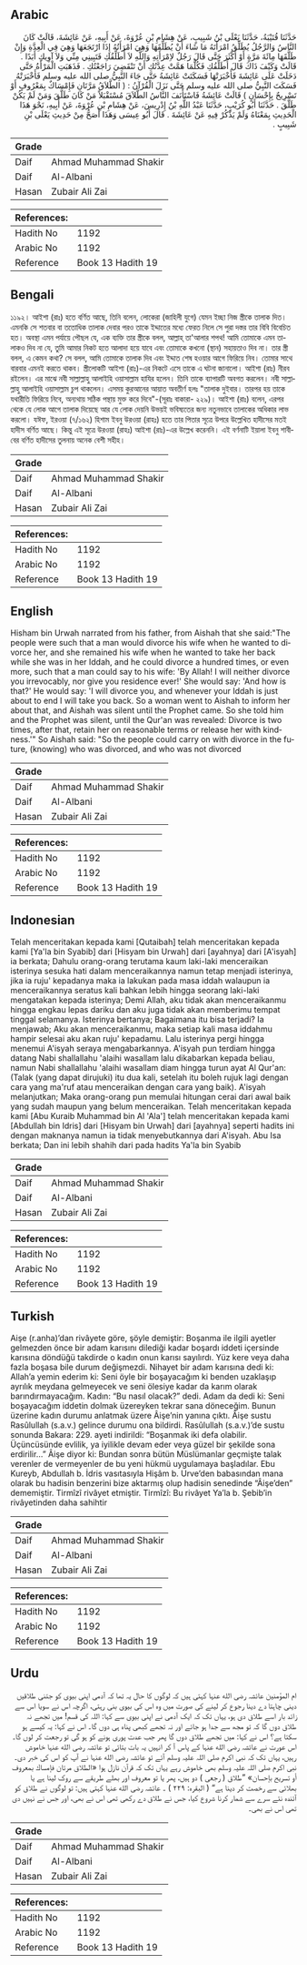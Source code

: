 ## Arabic


<div dir="rtl" lang="ar" style={{fontSize:'larger',backgroundColor:'#f8f9fa',padding:20}}>
حَدَّثَنَا قُتَيْبَةُ، حَدَّثَنَا يَعْلَى بْنُ شَبِيبٍ، عَنْ هِشَامِ بْنِ عُرْوَةَ، عَنْ أَبِيهِ، عَنْ عَائِشَةَ، قَالَتْ كَانَ النَّاسُ وَالرَّجُلُ يُطَلِّقُ امْرَأَتَهُ مَا شَاءَ أَنْ يُطَلِّقَهَا وَهِيَ امْرَأَتُهُ إِذَا ارْتَجَعَهَا وَهِيَ فِي الْعِدَّةِ وَإِنْ طَلَّقَهَا مِائَةَ مَرَّةٍ أَوْ أَكْثَرَ حَتَّى قَالَ رَجُلٌ لاِمْرَأَتِهِ وَاللَّهِ لاَ أُطَلِّقُكِ فَتَبِينِي مِنِّي وَلاَ آوِيكِ أَبَدًا ‏.‏ قَالَتْ وَكَيْفَ ذَاكَ قَالَ أُطَلِّقُكِ فَكُلَّمَا هَمَّتْ عِدَّتُكِ أَنْ تَنْقَضِيَ رَاجَعْتُكِ ‏.‏ فَذَهَبَتِ الْمَرْأَةُ حَتَّى دَخَلَتْ عَلَى عَائِشَةَ فَأَخْبَرَتْهَا فَسَكَتَتْ عَائِشَةُ حَتَّى جَاءَ النَّبِيُّ صلى الله عليه وسلم فَأَخْبَرَتْهُ فَسَكَتَ النَّبِيُّ صلى الله عليه وسلم حَتَّى نَزَلَ الْقُرْآنُ ‏:‏ ‏(‏ الطَّلاَقُ مَرَّتَانِ فَإِمْسَاكٌ بِمَعْرُوفٍ أَوْ تَسْرِيحٌ بِإِحْسَانٍ ‏)‏ قَالَتْ عَائِشَةُ فَاسْتَأْنَفَ النَّاسُ الطَّلاَقَ مُسْتَقْبَلاً مَنْ كَانَ طَلَّقَ وَمَنْ لَمْ يَكُنْ طَلَّقَ ‏.‏ حَدَّثَنَا أَبُو كُرَيْبٍ، حَدَّثَنَا عَبْدُ اللَّهِ بْنُ إِدْرِيسَ، عَنْ هِشَامِ بْنِ عُرْوَةَ، عَنْ أَبِيهِ، نَحْوَ هَذَا الْحَدِيثِ بِمَعْنَاهُ وَلَمْ يَذْكُرْ فِيهِ عَنْ عَائِشَةَ ‏.‏ قَالَ أَبُو عِيسَى وَهَذَا أَصَحُّ مِنْ حَدِيثِ يَعْلَى بْنِ شَبِيبٍ ‏.‏
</div>
<div style={{backgroundColor:'#f8f9fa',padding:20, marginBottom: 10}}><table> <thead> <tr> <th>Grade</th> <th></th> </tr> </thead> <tbody> <tr><td>Daif</td><td>Ahmad Muhammad Shakir</td></tr><tr><td>Daif</td><td>Al-Albani</td></tr><tr><td>Hasan</td><td>Zubair Ali Zai</td></tr></tbody></table><table> <thead> <tr> <th>References:</th> <th></th> </tr> </thead> <tbody><tr><td>Hadith No</td><td>1192</td></tr><tr><td>Arabic No</td><td>1192</td></tr><tr><td>Reference</td><td>Book 13 Hadith 19</td></tr></tbody></table></div>

## Bengali


<div dir="ltr" lang="bn" style={{fontSize:'larger',backgroundColor:'#f8f9fa',padding:20}}>
১১৯২। আইশা (রাঃ) হতে বর্ণিত আছে, তিনি বলেন, লোকেরা (জাহিলী যুগে) যেমন ইচ্ছা নিজ স্ত্রীকে তালাক দিত। এমনকি সে শতবার বা ততোধিক তালাক দেবার পরও তাকে ইদ্দাতের মধ্যে ফেরত নিলে সে পুরা দস্তর তার বিবি বিবেচিত হত। অবস্থা এমন পর্যায়ে পৌছল যে, এক ব্যক্তি তার স্ত্রীকে বলল, আল্লাহ্ তা'আলার শপথ! আমি তোমাকে এমন তালাকও দিব না যে, তুমি আমার নিকট হতে আলাদা হয়ে যাবে এবং তোমাকে কখনো (স্থান) সহায়তাও দিব না। তার স্ত্রী বলল, এ কেমন কথা? সে বলল, আমি তোমাকে তালাক দিব এবং ইদ্দাত শেষ হওয়ার আগে ফিরিয়ে নিব। তোমার সাথে বারবার এমনই করতে থাকব। স্ত্রীলোকটি আইশা (রাঃ)-এর নিকটে এসে তাকে এ ঘটনা জানালো। আইশা (রাঃ) নীরব রইলেন। এর মাঝে নবী সাল্লাল্লাহু আলাইহি ওয়াসাল্লাম হাযির হলেন। তিনি তাকে ব্যাপারটি অবগত করলেন। নবী সাল্লাল্লাহু আলাইহি ওয়াসাল্লাম চুপ থাকলেন। এসময় কুরআনের আয়াত অবতীর্ণ হলঃ "তালাক দুইবার। তারপর হয় তাকে যথারীতি ফিরিয়ে নিবে, অন্যথায় সঠিক পন্থায় মুক্ত করে দিবে"-(সূরাঃ বাকারা- ২২৯)। আইশা (রাঃ) বলেন, এরপর থেকে যে লোক আগে তালাক দিয়েছে আর যে লোক দেয়নি উভয়ই ভবিষ্যতের জন্য নতুনভাবে তালাকের অধিকার লাভ করলো। যঈফ, ইরওয়া (৭/১৬২) হিশাম ইবনু উরওয়া (রাহঃ) হতে তার পিতার সূত্রে উপরে উল্লেখিত হাদীসের মতই হাদীস বর্ণিত আছে। কিন্তু এই সূত্রে উরওয়া (রাহঃ) আইশা (রাঃ)-এর উল্লেখ করেননি। এই বর্ণনাটি ইয়ালা ইবনু শাবীবের বর্ণিত হাদীসের তুলনায় অনেক বেশী সহীহ।
</div>
<div style={{backgroundColor:'#f8f9fa',padding:20, marginBottom: 10}}><table> <thead> <tr> <th>Grade</th> <th></th> </tr> </thead> <tbody> <tr><td>Daif</td><td>Ahmad Muhammad Shakir</td></tr><tr><td>Daif</td><td>Al-Albani</td></tr><tr><td>Hasan</td><td>Zubair Ali Zai</td></tr></tbody></table><table> <thead> <tr> <th>References:</th> <th></th> </tr> </thead> <tbody><tr><td>Hadith No</td><td>1192</td></tr><tr><td>Arabic No</td><td>1192</td></tr><tr><td>Reference</td><td>Book 13 Hadith 19</td></tr></tbody></table></div>

## English


<div dir="ltr" lang="en" style={{fontSize:'larger',backgroundColor:'#f8f9fa',padding:20}}>
Hisham bin Urwah narrated from his father, from Aishah that she said:"The people were such that a man would divorce his wife when he wanted to divorce her, and she remained his wife when he wanted to take her back while she was in her Iddah, and he could divorce a hundred times, or even more, such that a man could say to his wife: 'By Allah! I will neither divorce you irrevocably, nor give you residence ever!' She would say: 'And how is that?' He would say: 'I will divorce you, and whenever your Iddah is just about to end I will take you back. So a woman went to Aishah to inform her about that, and Aishah was silent until the Prophet came. So she told him and the Prophet was silent, until the Qur'an was revealed: Divorce is two times, after that, retain her on reasonable terms or release her with kindness.'" So Aishah said: "So the people could carry on with divorce in the future, (knowing) who was divorced, and who was not divorced
</div>
<div style={{backgroundColor:'#f8f9fa',padding:20, marginBottom: 10}}><table> <thead> <tr> <th>Grade</th> <th></th> </tr> </thead> <tbody> <tr><td>Daif</td><td>Ahmad Muhammad Shakir</td></tr><tr><td>Daif</td><td>Al-Albani</td></tr><tr><td>Hasan</td><td>Zubair Ali Zai</td></tr></tbody></table><table> <thead> <tr> <th>References:</th> <th></th> </tr> </thead> <tbody><tr><td>Hadith No</td><td>1192</td></tr><tr><td>Arabic No</td><td>1192</td></tr><tr><td>Reference</td><td>Book 13 Hadith 19</td></tr></tbody></table></div>

## Indonesian


<div dir="ltr" lang="id" style={{fontSize:'larger',backgroundColor:'#f8f9fa',padding:20}}>
Telah menceritakan kepada kami [Qutaibah] telah menceritakan kepada kami [Ya'la bin Syabib] dari [Hisyam bin Urwah] dari [ayahnya] dari [A'isyah] ia berkata; Dahulu orang-orang terutama kaum laki-laki menceraikan isterinya sesuka hati dalam menceraikannya namun tetap menjadi isterinya, jika ia ruju' kepadanya maka ia lakukan pada masa iddah walaupun ia menceraikannya seratus kali bahkan lebih hingga seorang laki-laki mengatakan kepada isterinya; Demi Allah, aku tidak akan menceraikanmu hingga engkau lepas dariku dan aku juga tidak akan memberimu tempat tinggal selamanya. Isterinya bertanya; Bagaimana itu bisa terjadi? Ia menjawab; Aku akan menceraikanmu, maka setiap kali masa iddahmu hampir selesai aku akan ruju' kepadamu. Lalu isterinya pergi hingga menemui A'isyah seraya mengabarkannya. A'isyah pun terdiam hingga datang Nabi shallallahu 'alaihi wasallam lalu dikabarkan kepada beliau, namun Nabi shallallahu 'alaihi wasallam diam hingga turun ayat Al Qur'an: (Talak (yang dapat dirujuki) itu dua kali, setelah itu boleh rujuk lagi dengan cara yang ma'ruf atau menceraikan dengan cara yang baik). A'isyah melanjutkan; Maka orang-orang pun memulai hitungan cerai dari awal baik yang sudah maupun yang belum menceraikan. Telah menceritakan kepada kami [Abu Kuraib Muhammad bin Al 'Ala'] telah menceritakan kepada kami [Abdullah bin Idris] dari [Hisyam bin Urwah] dari [ayahnya] seperti hadits ini dengan maknanya namun ia tidak menyebutkannya dari A'isyah. Abu Isa berkata; Dan ini lebih shahih dari pada hadits Ya'la bin Syabib
</div>
<div style={{backgroundColor:'#f8f9fa',padding:20, marginBottom: 10}}><table> <thead> <tr> <th>Grade</th> <th></th> </tr> </thead> <tbody> <tr><td>Daif</td><td>Ahmad Muhammad Shakir</td></tr><tr><td>Daif</td><td>Al-Albani</td></tr><tr><td>Hasan</td><td>Zubair Ali Zai</td></tr></tbody></table><table> <thead> <tr> <th>References:</th> <th></th> </tr> </thead> <tbody><tr><td>Hadith No</td><td>1192</td></tr><tr><td>Arabic No</td><td>1192</td></tr><tr><td>Reference</td><td>Book 13 Hadith 19</td></tr></tbody></table></div>

## Turkish


<div dir="ltr" lang="tr" style={{fontSize:'larger',backgroundColor:'#f8f9fa',padding:20}}>
Aişe (r.anha)’dan rivâyete göre, şöyle demiştir: Boşanma ile ilgili ayetler gelmezden önce bir adam karısını dilediği kadar boşardı iddeti içersinde karısına döndüğü takdirde o kadın onun karısı sayılırdı. Yüz kere veya daha fazla boşasa bile durum değişmezdi. Nihayet bir adam karısına dedi ki: Allah’a yemin ederim ki: Seni öyle bir boşayacağım ki benden uzaklaşıp ayrılık meydana gelmeyecek ve seni ölesiye kadar da karım olarak barındırmayacağım. Kadın: “Bu nasıl olacak?” dedi. Adam da dedi ki: Seni boşayacağım iddetin dolmak üzereyken tekrar sana döneceğim. Bunun üzerine kadın durumu anlatmak üzere Âişe’nin yanına çıktı. Âişe sustu Rasûlullah (s.a.v.) gelince durumu ona bildirdi. Rasûlullah (s.a.v.)’de sustu sonunda Bakara: 229. ayeti indirildi: “Boşanmak iki defa olabilir. Üçüncüsünde evlilik, ya iyilikle devam eder veya güzel bir şekilde sona erdirilir…” Âişe diyor ki: Bundan sonra bütün Müslümanlar geçmişte talak verenler de vermeyenler de bu yeni hükmü uygulamaya başladılar. Ebu Kureyb, Abdullah b. İdris vasıtasıyla Hişâm b. Urve’den babasından mana olarak bu hadisin benzerini bize aktarmış olup hadisin senedinde “Âişe’den” dememiştir. Tirmîzî rivâyet etmiştir. Tirmîzî: Bu rivâyet Ya’la b. Şebib’in rivâyetinden daha sahihtir
</div>
<div style={{backgroundColor:'#f8f9fa',padding:20, marginBottom: 10}}><table> <thead> <tr> <th>Grade</th> <th></th> </tr> </thead> <tbody> <tr><td>Daif</td><td>Ahmad Muhammad Shakir</td></tr><tr><td>Daif</td><td>Al-Albani</td></tr><tr><td>Hasan</td><td>Zubair Ali Zai</td></tr></tbody></table><table> <thead> <tr> <th>References:</th> <th></th> </tr> </thead> <tbody><tr><td>Hadith No</td><td>1192</td></tr><tr><td>Arabic No</td><td>1192</td></tr><tr><td>Reference</td><td>Book 13 Hadith 19</td></tr></tbody></table></div>

## Urdu


<div dir="rtl" lang="ur" style={{fontSize:'larger',backgroundColor:'#f8f9fa',padding:20}}>
ام المؤمنین عائشہ رضی الله عنہا کہتی ہیں کہ لوگوں کا حال یہ تھا کہ آدمی اپنی بیوی کو جتنی طلاقیں دینی چاہتا دے دینا رجوع کر لینے کی صورت میں وہ اس کی بیوی بنی رہتی، اگرچہ اس نے سویا اس سے زائد بار اسے طلاق دی ہو، یہاں تک کہ ایک آدمی نے اپنی بیوی سے کہا: اللہ کی قسم! میں تجھے نہ طلاق دوں گا کہ تو مجھ سے جدا ہو جائے اور نہ تجھے کبھی پناہ ہی دوں گا۔ اس نے کہا: یہ کیسے ہو سکتا ہے؟ اس نے کہا: میں تجھے طلاق دوں گا پھر جب عدت پوری ہونے کو ہو گی تو رجعت کر لوں گا۔ اس عورت نے عائشہ رضی الله عنہا کے پاس آ کر انہیں یہ بات بتائی تو عائشہ رضی الله عنہا خاموش رہیں، یہاں تک کہ نبی اکرم صلی اللہ علیہ وسلم آئے تو عائشہ رضی الله عنہا نے آپ کو اس کی خبر دی۔ نبی اکرم صلی اللہ علیہ وسلم بھی خاموش رہے یہاں تک کہ قرآن نازل ہوا «الطلاق مرتان فإمساك بمعروف أو تسريح بإحسان» ”طلاق ( رجعی ) دو ہیں، پھر یا تو معروف اور بھلے طریقے سے روک لینا ہے یا بھلائی سے رخصت کر دینا ہے“ ( البقرہ: ۲۲۹ ) ۔ عائشہ رضی الله عنہا کہتی ہیں: تو لوگوں نے طلاق کو آئندہ نئے سرے سے شمار کرنا شروع کیا، جس نے طلاق دے رکھی تھی اس نے بھی، اور جس نے نہیں دی تھی اس نے بھی۔
</div>
<div style={{backgroundColor:'#f8f9fa',padding:20, marginBottom: 10}}><table> <thead> <tr> <th>Grade</th> <th></th> </tr> </thead> <tbody> <tr><td>Daif</td><td>Ahmad Muhammad Shakir</td></tr><tr><td>Daif</td><td>Al-Albani</td></tr><tr><td>Hasan</td><td>Zubair Ali Zai</td></tr></tbody></table><table> <thead> <tr> <th>References:</th> <th></th> </tr> </thead> <tbody><tr><td>Hadith No</td><td>1192</td></tr><tr><td>Arabic No</td><td>1192</td></tr><tr><td>Reference</td><td>Book 13 Hadith 19</td></tr></tbody></table></div>